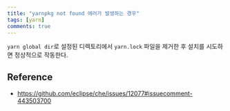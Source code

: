 ```yaml
---
title: "yarnpkg not found 에러가 발생하는 경우"
tags: [yarn]
comments: true
---
```


`yarn global dir`로 설정된 디렉토리에서 `yarn.lock` 파일을 제거한 후 설치를 시도하면 정상적으로 작동한다.

## Reference
* https://github.com/eclipse/che/issues/12077#issuecomment-443503700